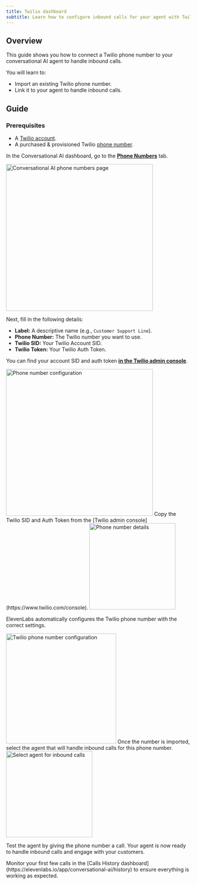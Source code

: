 ```yaml
---
title: Twilio dashboard
subtitle: Learn how to configure inbound calls for your agent with Twilio.
---
```


## Overview

This guide shows you how to connect a Twilio phone number to your conversational AI agent to handle inbound calls.

You will learn to:

- Import an existing Twilio phone number.
- Link it to your agent to handle inbound calls.

## Guide

### Prerequisites

- A [Twilio account](https://twilio.com/).
- A purchased & provisioned Twilio [phone number](https://www.twilio.com/docs/phone-numbers).

<Steps>

<Step title="Import a Twilio phone number">

In the Conversational AI dashboard, go to the [**Phone Numbers**](https://elevenlabs.io/app/conversational-ai/phone-numbers) tab.

<Frame background="subtle">
  <img
    height="400px"
    alt="Conversational AI phone numbers page"
    src="/assets/images/conversational-ai-phone-numbers-page.png"
  />
</Frame>

Next, fill in the following details:

- **Label:** A descriptive name (e.g., `Customer Support Line`).
- **Phone Number:** The Twilio number you want to use.
- **Twilio SID:** Your Twilio Account SID.
- **Twilio Token:** Your Twilio Auth Token.

<Note>

You can find your account SID and auth token [**in the Twilio admin console**](https://www.twilio.com/console).

</Note>

<Tabs>

<Tab title="Conversational AI dashboard">

<Frame background="subtle">
  <img
    height="400px"
    alt="Phone number configuration"
    src="/assets/images/conversational-ai-phone-numbers-new.png"
  />
</Frame>

</Tab>

<Tab title="Twilio admin console">
  Copy the Twilio SID and Auth Token from the [Twilio admin
  console](https://www.twilio.com/console).
  <Frame background="subtle">
    <img
      height="235px"
      alt="Phone number details"
      src="/assets/images/conversational-ai-twilio-settings.png"
    />
  </Frame>
</Tab>

</Tabs>

<Note>ElevenLabs automatically configures the Twilio phone number with the correct settings.</Note>

<Accordion title="Applied settings">
  <Frame background="subtle">
    <img
      height="300px"
      alt="Twilio phone number configuration"
      src="/assets/images/conversational-ai-twilio-configuration.png"
    />
  </Frame>
</Accordion>

</Step>

<Step title="Assign your agent">
Once the number is imported, select the agent that will handle inbound calls for this phone number.

<Frame background="subtle">
  <img
    height="235px"
    alt="Select agent for inbound calls"
    src="/assets/images/conversational-ai-twilio-assigned-agent.png"
  />
</Frame>
</Step>

</Steps>

Test the agent by giving the phone number a call. Your agent is now ready to handle inbound calls and engage with your customers.

<Tip>
  Monitor your first few calls in the [Calls History
  dashboard](https://elevenlabs.io/app/conversational-ai/history) to ensure everything is working as
  expected.
</Tip>
